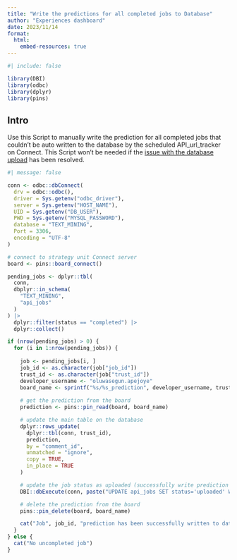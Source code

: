 ```yaml
---
title: "Write the predictions for all completed jobs to Database"
author: "Experiences dashboard"
date: 2023/11/14
format: 
  html:
    embed-resources: true
---
```


```r
#| include: false

library(DBI)
library(odbc)
library(dplyr)
library(pins)
```



## Intro

Use this Script to manually write the prediction for all completed jobs that couldn't be auto written to the database by the scheduled API_url_tracker on Connect. 
This Script won't be needed if the [issue with the database upload](https://github.com/CDU-data-science-team/experiencesdashboard/issues/200) has been resolved. 

```r
#| message: false

conn <- odbc::dbConnect(
  drv = odbc::odbc(),
  driver = Sys.getenv("odbc_driver"),
  server = Sys.getenv("HOST_NAME"),
  UID = Sys.getenv("DB_USER"),
  PWD = Sys.getenv("MYSQL_PASSWORD"),
  database = "TEXT_MINING",
  Port = 3306,
  encoding = "UTF-8"
)

# connect to strategy unit Connect server
board <- pins::board_connect()

pending_jobs <- dplyr::tbl(
  conn,
  dbplyr::in_schema(
    "TEXT_MINING",
    "api_jobs"
  )
) |>
  dplyr::filter(status == "completed") |>
  dplyr::collect()
```


```r
if (nrow(pending_jobs) > 0) {
  for (i in 1:nrow(pending_jobs)) {
    
    job <- pending_jobs[i, ]
    job_id <- as.character(job["job_id"])
    trust_id <- as.character(job["trust_id"])
    developer_username <- "oluwasegun.apejoye"
    board_name <- sprintf("%s/%s_prediction", developer_username, trust_id)
    
    # get the prediction from the board
    prediction <- pins::pin_read(board, board_name)

    # update the main table on the database
    dplyr::rows_update(
      dplyr::tbl(conn, trust_id),
      prediction,
      by = "comment_id",
      unmatched = "ignore",
      copy = TRUE,
      in_place = TRUE
    )

    # update the job status as uploaded (successfully write prediction to main table)
    DBI::dbExecute(conn, paste("UPDATE api_jobs SET status='uploaded' WHERE job_id =", job_id))

    # delete the prediction from the board
    pins::pin_delete(board, board_name)

    cat("Job", job_id, "prediction has been successfully written to database \n")
  }
} else {
  cat("No uncompleted job")
}
```
